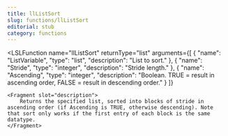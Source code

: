 ```yaml
---
title: llListSort
slug: functions/llListSort
editorial: stub
category: functions
---
```


<LSLFunction
	name="llListSort"
	returnType="list"
	arguments={[
	{
		"name": "ListVariable",
		"type": "list",
		"description": "List to sort."
	},
	{
		"name": "Stride",
		"type": "integer",
		"description": "Stride length."
	},
	{
		"name": "Ascending",
		"type": "integer",
		"description": "Boolean. TRUE = result in ascending order, FALSE = result in descending order."
	}
]}
>
	<Fragment slot="description">
		Returns the specified list, sorted into blocks of stride in ascending order (if Ascending is TRUE, otherwise descending). Note that sort only works if the first entry of each block is the same datatype.
	</Fragment>
</LSLFunction>
